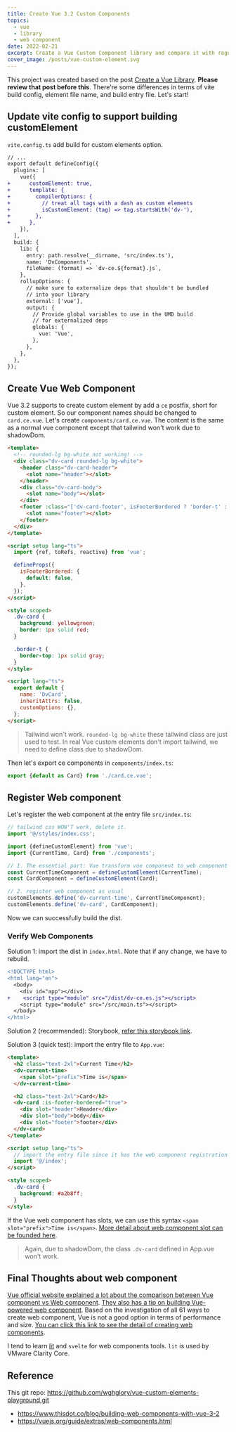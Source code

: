 ```yaml
---
title: Create Vue 3.2 Custom Components
topics:
  - vue
  - library
  - web component
date: 2022-02-21
excerpt: Create a Vue Custom Component library and compare it with regular Vue components library.
cover_image: /posts/vue-custom-element.svg
---
```


This project was created based on the post [Create a Vue Library](/posts/create-a-vue-library). **Please review that
post before this**. There're some differences in terms of vite build config, element file name, and build entry file.
Let's start!

## Update vite config to support building customElement

`vite.config.ts` add build for custom elements option.

```diff
// ...
export default defineConfig({
  plugins: [
    vue({
+      customElement: true,
+      template: {
+        compilerOptions: {
+          // treat all tags with a dash as custom elements
+          isCustomElement: (tag) => tag.startsWith('dv-'),
+        },
+      },
    }),
  ],
  build: {
    lib: {
      entry: path.resolve(__dirname, 'src/index.ts'),
      name: 'DvComponents',
      fileName: (format) => `dv-ce.${format}.js`,
    },
    rollupOptions: {
      // make sure to externalize deps that shouldn't be bundled
      // into your library
      external: ['vue'],
      output: {
        // Provide global variables to use in the UMD build
        // for externalized deps
        globals: {
          vue: 'Vue',
        },
      },
    },
  },
});
```

## Create Vue Web Component

Vue 3.2 supports to create custom element by add a `ce` postfix, short for custom element. So our component names should
be changed to `card.ce.vue`. Let's create `components/card.ce.vue`. The content is the same as a normal vue component
except that tailwind won't work due to shadowDom.

```html
<template>
  <!-- rounded-lg bg-white not working! -->
  <div class="dv-card rounded-lg bg-white">
    <header class="dv-card-header">
      <slot name="header"></slot>
    </header>
    <div class="dv-card-body">
      <slot name="body"></slot>
    </div>
    <footer :class="['dv-card-footer', isFooterBordered ? 'border-t' : '']">
      <slot name="footer"></slot>
    </footer>
  </div>
</template>

<script setup lang="ts">
  import {ref, toRefs, reactive} from 'vue';

  defineProps({
    isFooterBordered: {
      default: false,
    },
  });
</script>

<style scoped>
  .dv-card {
    background: yellowgreen;
    border: 1px solid red;
  }

  .border-t {
    border-top: 1px solid gray;
  }
</style>

<script lang="ts">
  export default {
    name: 'DvCard',
    inheritAttrs: false,
    customOptions: {},
  };
</script>
```

> Tailwind won't work. `rounded-lg bg-white` these tailwind class are just used to test. In real Vue custom elements
> don't import tailwind, we need to define class due to shadowDom.

Then let's export ce components in `components/index.ts`:

```ts
export {default as Card} from './card.ce.vue';
```

## Register Web component

Let's register the web component at the entry file `src/index.ts`:

```ts
// tailwind css WON'T work, delete it.
import '@/styles/index.css';

import {defineCustomElement} from 'vue';
import {CurrentTime, Card} from './components';

// 1. The essential part: Vue transform vue component to web component
const CurrentTimeComponent = defineCustomElement(CurrentTime);
const CardComponent = defineCustomElement(Card);

// 2. register web component as usual
customElements.define('dv-current-time', CurrentTimeComponent);
customElements.define('dv-card', CardComponent);
```

Now we can successfully build the dist.

### Verify Web Components

Solution 1: import the dist in `index.html`. Note that if any change, we have to rebuild.

```diff
<!DOCTYPE html>
<html lang="en">
  <body>
    <div id="app"></div>
+    <script type="module" src="/dist/dv-ce.es.js"></script>
    <script type="module" src="/src/main.ts"></script>
  </body>
</html>
```

Solution 2 (recommended): Storybook, [refer this storybook link](https://storybook.js.org/blog/storybook-for-vite).

Solution 3 (quick test): import the entry file to `App.vue`:

```html
<template>
  <h2 class="text-2xl">Current Time</h2>
  <dv-current-time>
    <span slot="prefix">Time is</span>
  </dv-current-time>

  <h2 class="text-2xl">Card</h2>
  <dv-card :is-footer-bordered="true">
    <div slot="header">Header</div>
    <div slot="body">body</div>
    <div slot="footer">footer</div>
  </dv-card>
</template>

<script setup lang="ts">
  // import the entry file since it has the web component registration
  import '@/index';
</script>

<style scoped>
  .dv-card {
    background: #a2b8ff;
  }
</style>
```

If the Vue web component has slots, we can use this syntax `<span slot="prefix">Time is</span>`.
[More detail about web component slot can be founded here](https://developer.mozilla.org/en-US/docs/Web/Web_Components/Using_templates_and_slots#using_the_element-details_custom_element_with_named_slots).

> Again, due to shadowDom, the class `.dv-card` defined in App.vue won't work.

## Final Thoughts about web component

[Vue official website explained a lot about the comparison between Vue component vs Web component](https://vuejs.org/guide/extras/web-components.html#web-components-vs-vue-components).
[They also has a tip on building Vue-powered web component](https://vuejs.org/guide/extras/web-components.html#building-custom-elements-with-vue).
Based on the investigation of all 61 ways to create web component, Vue is not a good option in terms of performance and
size.
[You can click this link to see the detail of creating web components](https://webcomponents.dev/blog/all-the-ways-to-make-a-web-component/).

I tend to learn [lit](https://github.com/lit/lit) and `svelte` for web components tools. `lit` is used by VMware Clarity
Core.

## Reference

This git repo: https://github.com/wghglory/vue-custom-elements-playground.git

- https://www.thisdot.co/blog/building-web-components-with-vue-3-2
- https://vuejs.org/guide/extras/web-components.html
